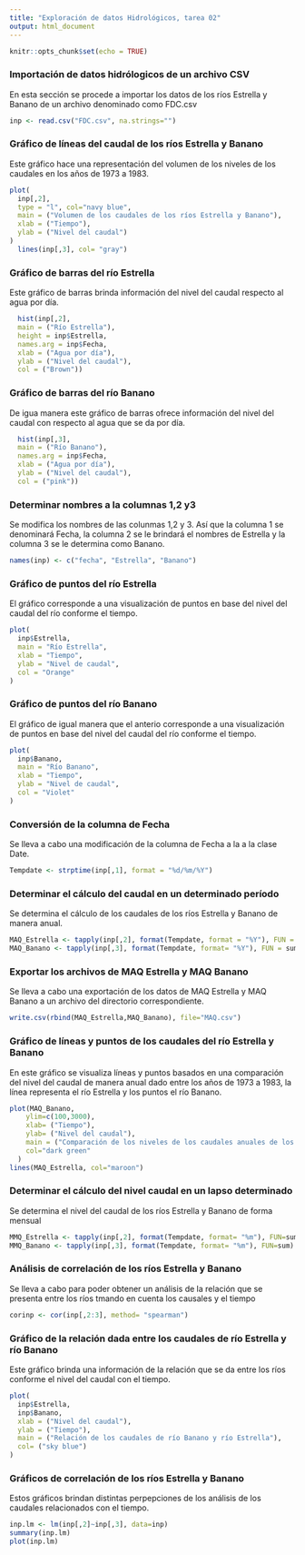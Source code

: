 ---
title: "Exploración de datos Hidrológicos, tarea 02"
output: html_document
---

```{r setup, include=FALSE}
knitr::opts_chunk$set(echo = TRUE)
```

### Importación de datos hidrólogicos de un archivo CSV
En esta sección se procede a importar los datos de los ríos Estrella y Banano de un archivo denominado como FDC.csv 
```{r}
inp <- read.csv("FDC.csv", na.strings="")
```

### Gráfico de líneas del caudal de los ríos Estrella y Banano
Este gráfico hace una representación del volumen de los niveles de los caudales en los años de 1973 a 1983.
```{r}
plot(
  inp[,2], 
  type = "l", col="navy blue",
  main = ("Volumen de los caudales de los ríos Estrella y Banano"),
  xlab = ("Tiempo"),
  ylab = ("Nivel del caudal")
)
  lines(inp[,3], col= "gray")
```
  
  

### Gráfico de barras del río Estrella
Este gráfico de barras brinda información del nivel del caudal respecto al agua por día.
```{r}
  hist(inp[,2],
  main = ("Río Estrella"),
  height = inp$Estrella,
  names.arg = inp$Fecha,
  xlab = ("Agua por día"),
  ylab = ("Nivel del caudal"),
  col = ("Brown"))
```


### Gráfico de barras del río Banano
De igua manera este gráfico de barras ofrece información del nivel del caudal con respecto al agua que se da por día.
```{r}
  hist(inp[,3],
  main = ("Río Banano"),
  names.arg = inp$Fecha,
  xlab = ("Agua por día"),
  ylab = ("Nivel del caudal"),
  col = ("pink"))
```

### Determinar nombres a la columnas 1,2 y3
Se modifica los nombres de las colunmas 1,2 y 3. Así que la columna 1 se denominará Fecha, la columna 2 se le brindará el nombres de Estrella y la columna 3 se le determina como Banano.
```{r}
names(inp) <- c("fecha", "Estrella", "Banano")
```


### Gráfico de puntos del río Estrella
El gráfico corresponde a una visualización de puntos en base del nivel del caudal del río conforme el tiempo.
```{r}
plot(
  inp$Estrella,
  main = "Río Estrella",
  xlab = "Tiempo",
  ylab = "Nivel de caudal",
  col = "Orange"
)
```


### Gráfico de puntos del río Banano
El gráfico de igual manera que el anterio corresponde a una visualización de puntos en base del nivel del caudal del río conforme el tiempo.
```{r}
plot(
  inp$Banano,
  main = "Río Banano",
  xlab = "Tiempo",
  ylab = "Nivel de caudal",
  col = "Violet"
)
```


### Conversión de la columna de Fecha 
Se lleva a cabo una modificación de la columna de Fecha a la a la clase Date.
```{r}
Tempdate <- strptime(inp[,1], format = "%d/%m/%Y")
```

### Determinar el cálculo del caudal en un determinado período
Se determina el cálculo de los caudales de los ríos Estrella y Banano de manera anual.
```{r}
MAQ_Estrella <- tapply(inp[,2], format(Tempdate, format = "%Y"), FUN = sum)
MAQ_Banano <- tapply(inp[,3], format(Tempdate, format= "%Y"), FUN = sum)
```

### Exportar los archivos de MAQ Estrella y MAQ Banano
Se lleva a cabo una exportación de los datos de MAQ Estrella y MAQ Banano a un archivo del directorio correspondiente.
```{r}
write.csv(rbind(MAQ_Estrella,MAQ_Banano), file="MAQ.csv")
```


### Gráfico de líneas y puntos de los caudales del río Estrella y Banano
En este gráfico se visualiza líneas y puntos basados en una comparación del nivel del caudal de manera anual dado entre los años de 1973 a 1983, la línea representa el río Estrella y los puntos el río Banano.
```{r}

plot(MAQ_Banano, 
    ylim=c(100,3000),
    xlab= ("Tiempo"),
    ylab= ("Nivel del caudal"),
    main = ("Comparación de los niveles de los caudales anuales de los ríos"),
    col="dark green"
  )
lines(MAQ_Estrella, col="maroon")
```

### Determinar el cálculo del nivel caudal en un lapso determinado
Se determina el nivel del caudal de los ríos Estrella y Banano de forma mensual
```{r}
MMQ_Estrella <- tapply(inp[,2], format(Tempdate, format= "%m"), FUN=sum)
MMQ_Banano <- tapply(inp[,3], format(Tempdate, format= "%m"), FUN=sum)
```


### Análisis de correlación de los ríos Estrella y Banano
Se lleva a cabo para poder obtener un análisis de la relación que se presenta entre los ríos tmando en cuenta los causales y el tiempo
```{r}
corinp <- cor(inp[,2:3], method= "spearman")
```



### Gráfico de la relación dada entre los caudales de río Estrella y río Banano
Este gráfico brinda una información de la relación que se da entre los ríos conforme el nivel del caudal con el tiempo.
```{r}
plot(
  inp$Estrella, 
  inp$Banano, 
  xlab = ("Nivel del caudal"),
  ylab = ("Tiempo"),
  main = ("Relación de los caudales de río Banano y río Estrella"),
  col= ("sky blue")
)
```


### Gráficos de correlación de los ríos Estrella y Banano
Estos gráficos brindan distintas perpepciones de los análisis de los caudales relacionados con el tiempo.
```{r}
inp.lm <- lm(inp[,2]~inp[,3], data=inp)
summary(inp.lm)
plot(inp.lm)
```
